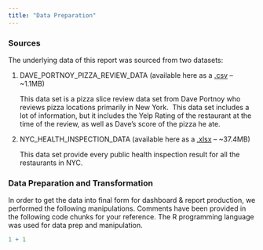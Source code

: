 ```yaml
---
title: "Data Preparation"
---
```


### Sources

The underlying data of this report was sourced from two datasets:

1.  DAVE_PORTNOY_PIZZA_REVIEW_DATA (available here as a [.csv](https://github.com/Bravo-Lima-Delta/New-York-Pizza/blob/master/DAVE_PORTNOY_PIZZA_REVIEW_DATA.csv) – \~1.1MB)

    This data set is a pizza slice review data set from Dave Portnoy who reviews pizza locations primarily in New York.  This data set includes a lot of information, but it includes the Yelp Rating of the restaurant at the time of the review, as well as Dave’s score of the pizza he ate.

2.  NYC_HEALTH_INSPECTION_DATA (available here as a [.xlsx](https://github.com/Bravo-Lima-Delta/New-York-Pizza/raw/master/NYC_HEALTH_INSPECTION_DATA.xlsx) – \~37.4MB)

    This data set provide every public health inspection result for all the restaurants in NYC.

### Data Preparation and Transformation

In order to get the data into final form for dashboard & report production, we performed the following manipulations. Comments have been provided in the following code chunks for your reference. The R programming language was used for data prep and manipulation.

```r
1 + 1
```
